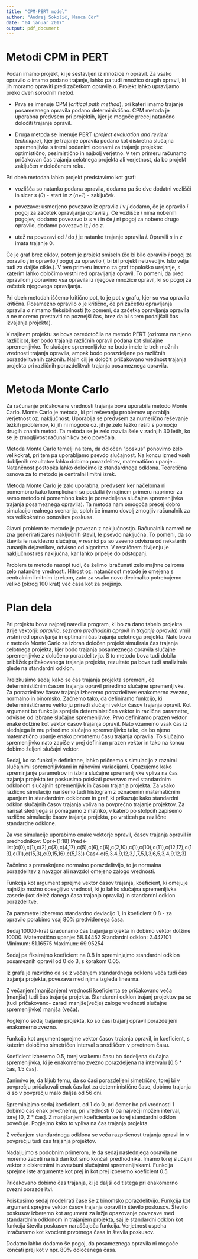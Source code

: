 ```yaml
---
title: "CPM-PERT model"
author: "Andrej Sokolič, Manca Cör"
date: "04 januar 2017"
output: pdf_document
---
```


# Metodi CPM in PERT

Podan imamo projekt, ki je sestavljen iz množice *n* opravil. Za vsako opravilo *o* imamo podano trajanje, lahko pa tudi množico drugih opravil, ki jih moramo opraviti pred začetkom opravila *o*. 
Projekt lahko upravljamo preko dveh sorodnih metod.

- Prva se imenuje CPM (*critical path method*), pri kateri imamo trajanje posameznega opravila podano deterministično. CPM metoda je uporabna predvsem pri projektih, kjer je mogoče precej natančno določiti trajanje opravil. 

- Druga metoda se imenuje PERT (*project evaluation and review technique*), kjer je trajanje opravila podano kot diskretna slučajna spremenljivka s tremi podanimi ocenami za trajanje projekta: optimistično, pesimistično in najbolj verjetno. V tem primeru računamo pričakovan čas trajanja celotnega projekta ali verjetnost, da bo projekt zaključen v določenem roku.

Pri obeh metodah lahko projekt predstavimo kot graf:

- vozlišča so natanko podana opravila, dodamo pa še dve dodatni vozlišči in sicer *s* (*0*) - start in *z* (*n+1*) - zaključek.

- povezave: usmerjeno povezavo iz opravila *i* v *j* dodamo, če je opravilo *i* pogoj za začetek opravljanja opravila *j*. Če vozlišče *i* nima nobenih pogojev, dodamo povezavo iz *s* v *i* in če *j* ni pogoj za nobeno drugo opravilo, dodamo povezavo iz *j* do *z*.  

- utež na povezavi od *i* do *j* je natanko trajanje opravila *i*. Opravili *s* in *z* imata trajanje 0. 

Če je graf brez ciklov, potem je projekt smiseln (če bi bilo opravilo *i* pogoj za poravilo *j* in opravilo *j* pogoj za opravilo *i*, bi bil projekt neizvedljiv. Isto velja tudi za daljše cikle.). V tem primeru imamo za graf topološko urejanje, s katerim lahko določimo vrstni red opravljanja opravil. To pomeni, da pred opravilom *j* opravimo vsa opravila iz njegove množice opravil, ki so pogoj za začetek njegovega opravljanja.

Pri obeh metodah iščemo kritično pot, to je pot v grafu, kjer so vsa opravila kritična. Posamezno opravilo *o* je kritično, če pri začetku opravljanja opravila *o* nimamo fleksibilnosti (to pomeni, da začetka opravljanja opravila *o* ne moremo prestaviti na poznejši čas, brez da bi s tem podaljšali čas izvajanja projekta). 

V najinem projektu se bova osredotočila na metodo PERT (oziroma na njeno različico), ker bodo trajanja različnih opravil podana kot slučajne spremenljivke. Te slučajne spremenljivke ne bodo imele le treh možnih vrednosti trajanja opravila, ampak bodo porazdeljene po različnih porazdelitvenih zakonih. Najin cilj je določiti pričakovano vrednost trajanja projekta pri različnih porazdelitvah trajanja posameznega opravila. 

# Metoda Monte Carlo

Za računanje pričakovane vrednosti trajanja bova uporabila metodo Monte Carlo. Monte Carlo je metoda, ki pri reševanju problemov uporablja verjetnost oz. naključnost. Uporablja se predvsem za numerično reševanje težkih problemov, ki jih ni mogoče oz. jih je zelo težko rešiti s pomočjo drugih znanih metod. Ta metoda se je zelo razvila šele v zadnjih 30 letih, ko se je zmogljivost računalnikov zelo povečala.

Metoda Monte Carlo temelji na tem, da določen "poskus" ponovimo zelo velikokrat, pri tem pa uporabljamo psevdo slučajnost. Na koncu izmed vseh dobljenih rezultatov lahko dobimo porazdelitev, matematično upanje... Natančnost postopka lahko določimo iz standardnega odklona. Teoretična osnova za to metodo je centralni limitni izrek.

Metoda Monte Carlo je zalo uporabna, predvsem ker načeloma ni pomembno kako komplicirani so podatki (v najinem primeru naprimer za samo metodo ni pomembno kako je porazdeljena slučajna spremenljivka trajanja posameznega opravila). Ta metoda nam omogoča precej dobro simulacijo realnega scenarija, sploh če imamo dovolj zmogljiv računalnik za res velikokratno ponovitev poskusa. 

Glavni problem te metode je povezan z naključnostjo. Računalnik namreč ne zna generirati zares naključnih števil, le psevdo naključna. To pomeni, da so števila le navidezno slučajna, v resnici pa so vseeno odvisna od nekaterih zunanjih dejavnikov, odvisno od algoritma. V resničnem življenju je naključnost res naključna, kar lahko pripelje do odstopanj. 


Problem te metode nasopi tudi, če želimo izračunati zelo majhne oziroma zelo natančne vrednosti. Hitrost oz. natančnost metode je omejena s centralnim limitnim izrekom, zato za vsako novo decimalko potrebujemo veliko (okrog 100 krat) več časa kot za prejšnjo. 

# Plan dela

Pri projektu bova najprej naredila program, ki bo za dano tabelo projekta (trije vektorji: *opravilo*, *seznam predhodnih opravil* in *trajanje opravila*) vrnil vrstni red opravljanja in optimalni čas trajanja celotnega projekta. Nato bova z metodo Monte Carlo za izbran določen projekt simulirala čas trajanja celotnega projekta, kjer bodo trajanja posameznega opravila slučajne spremenljivke z določeno porazdelitvijo. S to metodo bova tudi dobila približek pričakovanega trajanja projekta, rezultate pa bova tudi analizirala glede na standardni odklon.



##############################################################

Preizkusimo sedaj kako se čas trajanja projekta spremeni, če determinističnim časom trajanja opravil priredimo slučajne
spremenljivke. Za porazdelitev časov trajanja izberemo porazdelitve: enakomerno zvezno, normalno in
binomsko.
Začnemo tako, da definiramo funkcijo, ki determinističnemu vektorju priredi slučajni vektor časov trajanja opravil.
Kot argument bo funkcija sprejela determinističen vektor in različne parametre, odvisne od izbrane slučajne spremenljivke.
Prvo definiramo prazen vektor enake dolžine kot vektor časov trajanja opravil. Nato vzamemo vsak čas iz slednjega in mu priredimo slučajno spremenljivko tako, da bo njeno matematično upanje enako prvotnemu času trajanja opravila. To slučajno spremenljivko nato zapiše v prej definiran prazen vektor in tako na koncu dobimo željeni slučajni vektor.

Sedaj, ko so funkcije definirane, lahko pričnemo s simulacijo z raznimi slučajnimi spremenljivkami in njihovimi 
variacijami. Opazujemo kako spreminjanje parametrov in izbira slučajne spremenljivke vpliva na čas trajanja projekta ter poskusimo poiskati povezavo med standardnim odklonom slučajnih spremenljivk in časom trajanja projekta.
Za vsako različno simulacijo narišemo tudi histogram z označenim matematičnim upanjem in standardnim odklonom in graf, ki prikazuje kako standardni odklon slučajnih časov trajanja vpliva na povprečno trajanje projektov. Za narisat slednjega si pomagamo z matriko, v katero po stolpcih zapišemo različne simulacije časov trajanja projekta, po vrsticah pa različne standardne odklone.

Za vse simulacije uporabimo enake vektorje opravil, časov trajanja opravil in predhodnikov:
Opr<-(1:18)
Pred<-list(c(0),c(1),c(2),c(3),c(4,17),c(5),c(6),c(6),c(2,10),c(1),c(10),c(11),c(12,17),c(13),c(11),c(15,3),c(9,15,16),c(5,13))
Cas<-c(5,3,4,9,12,3,1,7,5,1,3,6,5,3,4,9,12,3)


Začnimo s premaknjeno normalno porazdelitvijo, to je normalna porazdelitev z navzgor ali navzdol omejeno zalogo vrednosti.

Funkcija kot argument sprejme vektor časov trajanja, koeficient, ki omejuje najnižjo možno dosegljivo vrednost, ki jo lahko slučajna spremenljivka zasede (kot delež danega časa trajanja opravila) in standardni odklon porazdelitve.

Za parametre izberemo standardno deviacijo 1, in koeficient 0.8 - za opravilo porabimo vsaj 80% predvidenega časa.

Sedaj 10000-krat izračunamo čas trajanja projekta in dobimo vektor dolžine 10000.
Matematično upanje: 58.64452
Standardni odklon: 2.447101
Minimum: 51.16575
Maximum: 69.95254

Sedaj pa fiksirajmo koeficient na 0.8 in spreminjajmo standardni odklon posameznih opravil od 0 do 3, s korakom 0.05.

Iz grafa je razvidno da se z večanjem standardnega odklona veča tudi čas trajanja projekta, povezava med njima izgleda
linearna.

Z večanjem(manjšanjem) vrednosti koeficienta se pričakovano veča (manjša) tudi čas trajanja projekta. Standardni odklon trajanj projektov pa se (tudi pričakovano- zaradi manjše(večje) zaloge vrednosti slučajne spremenljivke) manjša (veča).



Poglejmo sedaj trajanje projekta, ko so časi trajanj opravil porazdeljeni enakomerno zvezno.

Funkcija kot argument sprejme vektor časov trajanja opravil, in koeficient, s katerim določimo simetričen interval s središčem v prvotnem času.

Koeficient izberemo 0.5, torej vsakemu času bo dodeljena slučajna spremenljivka, ki je enakomerno zvezno porazdeljena na intervalu [0.5 * čas, 1.5 čas].

Zanimivo je, da kljub temu, da so časi porazdeljeni simetrično, torej bi v povprečju pričakovali enak čas kot za deterministične čase, dobimo trajanja ki so v povprečju malo daljša od 56 dni.

Spreminjajmo sedaj koeficient, od 1 do 0, pri čemer bo pri vrednosti 1 dobimo čas enak prvotnemu, pri vrednosti 0 pa največji možen interval, torej [0, 2 * čas]. Z manjšanjem koeficienta se torej standardni odklon povečuje.
Poglejmo kako to vpliva na čas trajanja projekta.

Z večanjem standardnega odklona se veča razpršenost trajanja opravil in v povprečju tudi čas trajanja projektov.


Nadaljujmo s podobnim primerom, le da sedaj naslednjega opravila ne moremo začeti na isti dan kot smo končali predhodnika. Imamo torej slučajni vektor z diskretnimi in zvezbuni slučajnimi spremenljivkami.
Funkcija sprejme iste argumente kot prej in kot prej izberemo koeficient 0.5. 

Pričakovano dobimo čas trajanja, ki je daljši od tistega pri enakomerno zvezni porazdelitvi.





Poiskusimo sedaj modelirati čase še z binomsko porazdelitvijo.
Funkcija kot argument sprejme vektor časov trajanja opravil in število poskusov. Število poskusov izberemo kot argument za lažje opazovanje povezave med standardnim odklonom in trajanjem projekta, saj je standardni odklon kot funkcija števila poskusov naraščajoča funkcija.
Verjetnost uspeha izračunamo kot kvocient prvotnega časa in števila poskusov.




Dodatno lahko dodamo še pogoj, da posameznega opravila ni mogoče končati prej kot v npr. 80% določenega časa.


